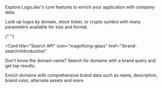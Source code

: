 Explore Logo.dev's core features to enrich your application with company data:

<CardGroup cols={1}>
  <Card title="Image CDN" icon="image" href="/logo-images/introduction">
  Look up logos by domain, stock ticker, or crypto symbol with many parameters available for size and format.
  </Card>

{" "}

<Card
  title="Search API"
  icon="magnifying-glass"
  href="/brand-search/introduction"
>
  Don't know the domain name? Search for domains with a brand query and get top
  results.
</Card>

  <Card title="REST API" icon="sparkles" href="/describe/introduction">
    Enrich domains with comprehensive brand data such as name, description, brand color, alternate assets and more.
  </Card>
</CardGroup>

